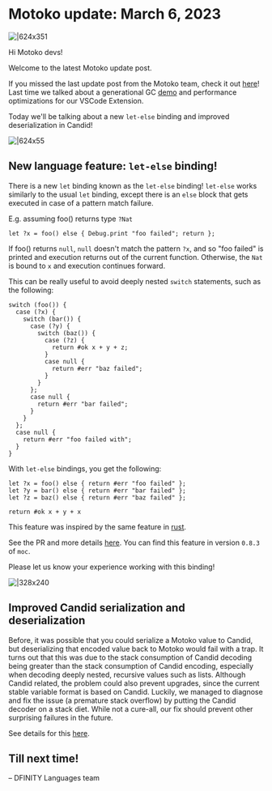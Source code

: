 # Motoko update: March 6, 2023
![|624x351](../_assets/motoko_dash.jpeg)

<head>
  <meta property="og:image" content={require('../_assets/motoko_dash.jpeg').default}/>
  <meta property="twitter:image" content={require('../_assets/motoko_dash.jpeg').default}/>
</head>

Hi Motoko devs!

Welcome to the latest Motoko update post.

If you missed the last update post from the Motoko team, check it out [here](https://forum.dfinity.org/t/generational-gc-and-vscode-performance-improvement-motoko-updates/18617)! Last time we talked about a generational GC [demo](https://youtu.be/hJyFmX__ZGw?t=3765) and performance optimizations for our VSCode Extension.

Today we'll be talking about a new `let-else` binding and improved deserialization in Candid!

![|624x55](../_assets/code.png)

## New language feature: `let-else` binding!

There is a new `let` binding known as the `let-else` binding! `let-else` works similarly to the usual `let` binding, except there is an `else` block that gets executed in case of a pattern match failure.

E.g. assuming foo() returns type `?Nat`

```
let ?x = foo() else { Debug.print "foo failed"; return };
```

If foo() returns `null`, `null` doesn't match the pattern `?x`, and so "foo failed" is printed and execution returns out of the current function. Otherwise, the `Nat` is bound to `x` and execution continues forward.

This can be really useful to avoid deeply nested `switch` statements, such as the following:

```
switch (foo()) {
  case (?x) {
    switch (bar()) {
      case (?y) {
        switch (baz()) {
          case (?z) {
            return #ok x + y + z;
          }
          case null {
            return #err "baz failed";
          }
        } 
      };
      case null {
        return #err "bar failed";
      }
    }
  };
  case null {
    return #err "foo failed with";
  }
}
```

With `let-else` bindings, you get the following:

```
let ?x = foo() else { return #err "foo failed" };
let ?y = bar() else { return #err "bar failed" };
let ?z = baz() else { return #err "baz failed" };

return #ok x + y + x
```

This feature was inspired by the same feature in [rust](https://rust-lang.github.io/rfcs/3137-let-else.html).

See the PR and more details [here](https://github.com/dfinity/motoko/pull/3817). You can find this feature in version `0.8.3` of `moc`.

Please let us know your experience working with this binding!

![|328x240](../_assets/stack_with_motoko.png)

## Improved Candid serialization and deserialization

Before, it was possible that you could serialize a Motoko value to Candid, but deserializing that encoded value back to Motoko would fail with a trap. It turns out that this was due to the stack consumption of Candid decoding being greater than the stack consumption of Candid encoding, especially when decoding deeply nested, recursive values such as lists. Although Candid related, the problem could also prevent upgrades, since the current stable variable format is based on Candid. Luckily, we managed to diagnose and fix the issue (a premature stack overflow) by putting the Candid decoder on a stack diet. While not a cure-all, our fix should prevent other surprising failures in the future.

See details for this [here](https://github.com/dfinity/motoko/pull/3809).

## Till next time!

– DFINITY Languages team